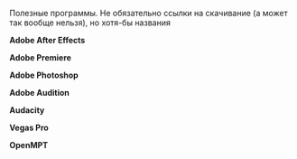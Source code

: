 Полезные программы. Не обязательно ссылки на скачивание (а может так вообще нельзя), но хотя-бы названия

'''Adobe After Effects'''

'''Adobe Premiere'''

'''Adobe Photoshop'''

'''Adobe Audition'''

'''Audacity'''

'''Vegas Pro'''

'''OpenMPT'''